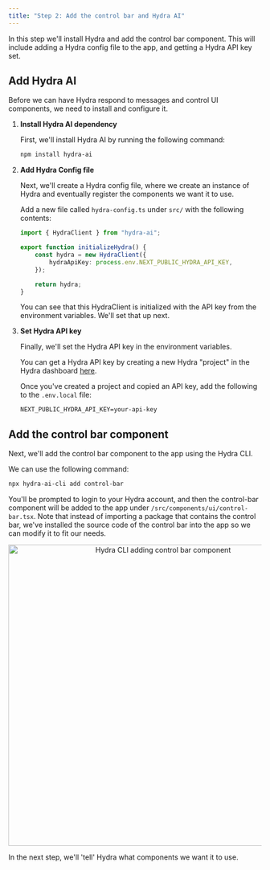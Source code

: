 ```yaml
---
title: "Step 2: Add the control bar and Hydra AI"
---
```


In this step we'll install Hydra and add the control bar component. This will include adding a Hydra config file to the app, and getting a Hydra API key set. 

## Add Hydra AI

Before we can have Hydra respond to messages and control UI components, we need to install and configure it.


1. **Install Hydra AI dependency**

    First, we'll install Hydra AI by running the following command:

    ```bash
    npm install hydra-ai
    ```

2. **Add Hydra Config file**

    Next, we'll create a Hydra config file, where we create an instance of Hydra and eventually register the components we want it to use.

    Add a new file called `hydra-config.ts` under `src/` with the following contents:

    ```ts
    import { HydraClient } from "hydra-ai";

    export function initializeHydra() {
        const hydra = new HydraClient({
            hydraApiKey: process.env.NEXT_PUBLIC_HYDRA_API_KEY,
        });

        return hydra;
    }
    ```

    You can see that this HydraClient is initialized with the API key from the environment variables. We'll set that up next.

3. **Set Hydra API key**

    Finally, we'll set the Hydra API key in the environment variables.

    You can get a Hydra API key by creating a new Hydra "project" in the Hydra dashboard [here](https://usehydra.ai/dashboard).

    Once you've created a project and copied an API key, add the following to the `.env.local` file:

    ```
    NEXT_PUBLIC_HYDRA_API_KEY=your-api-key
    ```



## Add the control bar component

Next, we'll add the control bar component to the app using the Hydra CLI.

We can use the following command:

```bash
npx hydra-ai-cli add control-bar
```

You'll be prompted to login to your Hydra account, and then the control-bar component will be added to the app under `/src/components/ui/control-bar.tsx`. Note that instead of importing a package that contains the control bar, we've installed the source code of the control bar into the app so we can modify it to fit our needs.

<p align="center">
  <img 
    src="/assets/control-bar/add-controlbar.png" 
    alt="Hydra CLI adding control bar component" 
    width="600"
    className="rounded-lg border dark:border-zinc-800"
  />
</p>

In the next step, we'll 'tell' Hydra what components we want it to use.